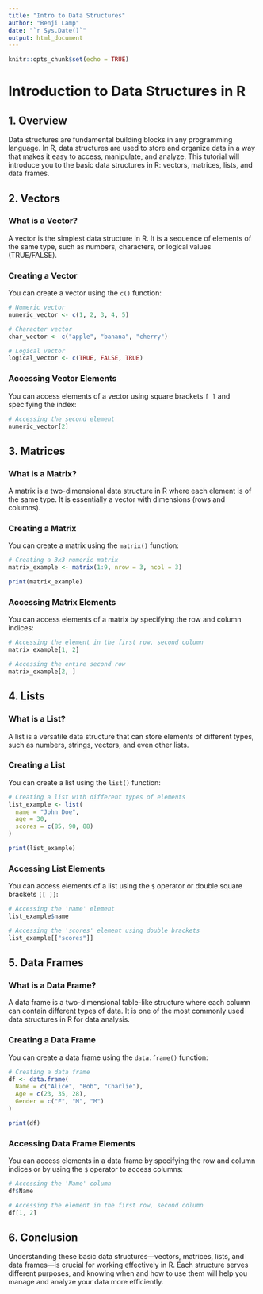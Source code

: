 ```yaml
---
title: "Intro to Data Structures"
author: "Benji Lamp"
date: "`r Sys.Date()`"
output: html_document
---
```


```r
knitr::opts_chunk$set(echo = TRUE)
```

# Introduction to Data Structures in R

## 1. Overview
Data structures are fundamental building blocks in any programming language. In R, data structures are used to store and organize data in a way that makes it easy to access, manipulate, and analyze. This tutorial will introduce you to the basic data structures in R: vectors, matrices, lists, and data frames.

## 2. Vectors
### What is a Vector?
A vector is the simplest data structure in R. It is a sequence of elements of the same type, such as numbers, characters, or logical values (TRUE/FALSE).

### Creating a Vector
You can create a vector using the `c()` function:
```r
# Numeric vector
numeric_vector <- c(1, 2, 3, 4, 5)

# Character vector
char_vector <- c("apple", "banana", "cherry")

# Logical vector
logical_vector <- c(TRUE, FALSE, TRUE)
```

### Accessing Vector Elements
You can access elements of a vector using square brackets `[ ]` and specifying the index:
```r
# Accessing the second element
numeric_vector[2]
```

## 3. Matrices
### What is a Matrix?
A matrix is a two-dimensional data structure in R where each element is of the same type. It is essentially a vector with dimensions (rows and columns).

### Creating a Matrix
You can create a matrix using the `matrix()` function:
```r
# Creating a 3x3 numeric matrix
matrix_example <- matrix(1:9, nrow = 3, ncol = 3)
```

```r
print(matrix_example)
```


### Accessing Matrix Elements
You can access elements of a matrix by specifying the row and column indices:
```r
# Accessing the element in the first row, second column
matrix_example[1, 2]

# Accessing the entire second row
matrix_example[2, ]
```

## 4. Lists
### What is a List?
A list is a versatile data structure that can store elements of different types, such as numbers, strings, vectors, and even other lists.

### Creating a List
You can create a list using the `list()` function:
```r
# Creating a list with different types of elements
list_example <- list(
  name = "John Doe",
  age = 30,
  scores = c(85, 90, 88)
)

print(list_example)
```

### Accessing List Elements
You can access elements of a list using the `$` operator or double square brackets `[[ ]]`:
```r
# Accessing the 'name' element
list_example$name

# Accessing the 'scores' element using double brackets
list_example[["scores"]]
```

## 5. Data Frames
### What is a Data Frame?
A data frame is a two-dimensional table-like structure where each column can contain different types of data. It is one of the most commonly used data structures in R for data analysis.

### Creating a Data Frame
You can create a data frame using the `data.frame()` function:
```r
# Creating a data frame
df <- data.frame(
  Name = c("Alice", "Bob", "Charlie"),
  Age = c(23, 35, 28),
  Gender = c("F", "M", "M")
)

print(df)
```

### Accessing Data Frame Elements
You can access elements in a data frame by specifying the row and column indices or by using the `$` operator to access columns:
```r
# Accessing the 'Name' column
df$Name

# Accessing the element in the first row, second column
df[1, 2]
```

## 6. Conclusion
Understanding these basic data structures—vectors, matrices, lists, and data frames—is crucial for working effectively in R. Each structure serves different purposes, and knowing when and how to use them will help you manage and analyze your data more efficiently.

